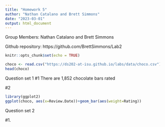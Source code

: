 ```yaml
---
title: "Homework 5"
author: "Nathan Catalano and Brett Simmons"
date: "2023-03-01"
output: html_document
---
```


Group Members: Nathan Catalano and Brett Simmons

Github repository: https://github.com/BrettSimmons/Lab2


```r
knitr::opts_chunk$set(echo = TRUE)
```

```r
choco <- read.csv("https://ds202-at-isu.github.io/labs/data/choco.csv")
head(choco)
```
Question set 1
#1
There are 1,852 chocolate bars rated

#2
```r
library(ggplot2)
ggplot(choco, aes(x=Review.Date))+geom_bar(aes(weight=Rating))
```
Question set 2

#1.
